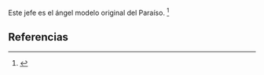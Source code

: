 Este jefe es el ángel modelo original del Paraíso. <ref name="n0">{{lib|LU|27|2|1}}</ref> 

== Referencias ==

<references/>
